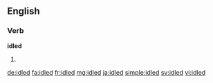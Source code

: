 ==English==

===Verb===
'''idled'''

# {{past of|idle}}

[[de:idled]]
[[fa:idled]]
[[fr:idled]]
[[mg:idled]]
[[ja:idled]]
[[simple:idled]]
[[sv:idled]]
[[vi:idled]]